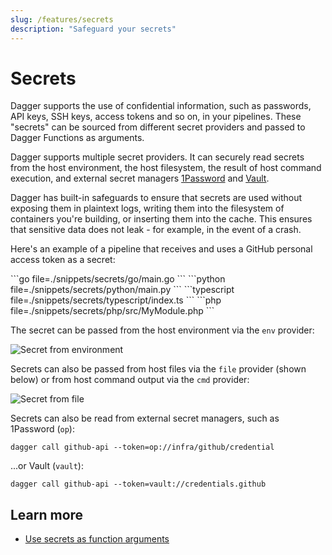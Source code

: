 ```yaml
---
slug: /features/secrets
description: "Safeguard your secrets"
---
```


# Secrets

Dagger supports the use of confidential information, such as passwords, API keys, SSH keys, access tokens and so on, in your pipelines. These "secrets" can be sourced from different secret providers and passed to Dagger Functions as arguments.

Dagger supports multiple secret providers. It can securely read secrets from the host environment, the host filesystem, the result of host command execution, and external secret managers [1Password](https://1password.com/) and [Vault](https://www.hashicorp.com/products/vault).

Dagger has built-in safeguards to ensure that secrets are used without exposing them in plaintext logs, writing them into the filesystem of containers you're building, or inserting them into the cache. This ensures that sensitive data does not leak - for example, in the event of a crash.

Here's an example of a pipeline that receives and uses a GitHub personal access token as a secret:

<Tabs groupId="language">
<TabItem value="Go">
```go file=./snippets/secrets/go/main.go
```
</TabItem>
<TabItem value="Python">
```python file=./snippets/secrets/python/main.py
```
</TabItem>
<TabItem value="TypeScript">
```typescript file=./snippets/secrets/typescript/index.ts
```
</TabItem>
<TabItem value="PHP">
```php file=./snippets/secrets/php/src/MyModule.php
```
</TabItem>
</Tabs>

The secret can be passed from the host environment via the `env` provider:

![Secret from environment](/img/current_docs/features/secrets-env.gif)

Secrets can also be passed from host files via the `file` provider (shown below) or from host command output via the `cmd` provider:

![Secret from file](/img/current_docs/features/secrets-file.gif)

Secrets can also be read from external secret managers, such as 1Password (`op`):

```shell
dagger call github-api --token=op://infra/github/credential
```

...or Vault (`vault`):

```shell
dagger call github-api --token=vault://credentials.github
```

## Learn more

- [Use secrets as function arguments](../api/arguments.mdx#secret-arguments)

